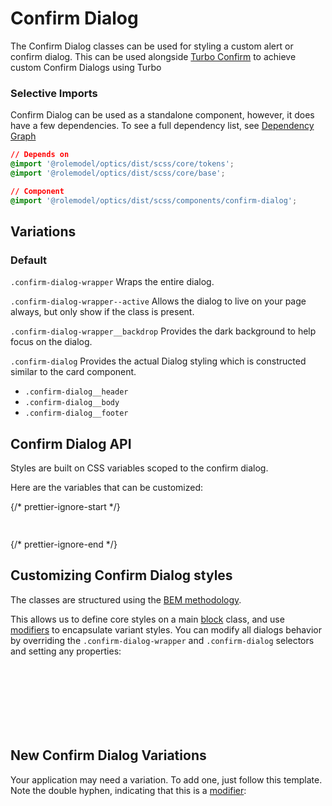 
<Meta of={ConfirmDialogStories} />

# Confirm Dialog

<div
  dangerouslySetInnerHTML={{
    __html: createSourceCodeLink({ link: 'components/confirm-dialog.css' }).outerHTML,
  }}
></div>

The Confirm Dialog classes can be used for styling a custom alert or confirm dialog. This can be used alongside [Turbo Confirm](https://github.com/RoleModel/turbo-confirm) to achieve custom Confirm Dialogs using Turbo

### Selective Imports

Confirm Dialog can be used as a standalone component, however, it does have a few dependencies. To see a full dependency list, see [Dependency Graph](?path=/docs/overview-selective-imports--docs#dependencies)

```css
// Depends on
@import '@rolemodel/optics/dist/scss/core/tokens';
@import '@rolemodel/optics/dist/scss/core/base';

// Component
@import '@rolemodel/optics/dist/scss/components/confirm-dialog';
```

## Variations

### Default

`.confirm-dialog-wrapper` Wraps the entire dialog.

`.confirm-dialog-wrapper--active` Allows the dialog to live on your page always, but only show if the class is present.

`.confirm-dialog-wrapper__backdrop` Provides the dark background to help focus on the dialog.

`.confirm-dialog` Provides the actual Dialog styling which is constructed similar to the card component.

- `.confirm-dialog__header`
- `.confirm-dialog__body`
- `.confirm-dialog__footer`

<Canvas of={ConfirmDialogStories.Inline} />

## Confirm Dialog API

Styles are built on CSS variables scoped to the confirm dialog.

Here are the variables that can be customized:

{/* prettier-ignore-start */}
```css
--_op-confirm-dialog-width
```
{/* prettier-ignore-end */}

## Customizing Confirm Dialog styles

<div
  dangerouslySetInnerHTML={{
    __html: createAlert({
      title: 'Important!',
      description: 'These patterns represent how to customize the style of the confirm dialog for your project.',
    }).outerHTML,
  }}
></div>

The classes are structured using the [BEM methodology](https://getbem.com/naming).

This allows us to define core styles on a main [block](https://getbem.com/naming/#block) class, and use [modifiers](https://getbem.com/naming/#modifier) to encapsulate variant styles. You can modify all dialogs behavior by overriding the `.confirm-dialog-wrapper` and `.confirm-dialog` selectors and setting any properties:

```css
.confirm-dialog-wrapper {
  z-index: 200;
}

.confirm-dialog {
  background-color: red;
}
```

## New Confirm Dialog Variations

<div
  dangerouslySetInnerHTML={{
    __html: createAlert({
      title: 'Important!',
      description: 'These patterns represent how to create new variations of the confirm dialog for your project.',
    }).outerHTML,
  }}
></div>

Your application may need a variation. To add one, just follow this template. Note the double hyphen, indicating that this is a [modifier](https://getbem.com/naming/#modifier):

```css
.confirm-dialog-wrapper--{name} {
  .confirm-dialog-wrapper__backdrop {
  }

  &.confirm-dialog-wrapper--active {
    .confirm-dialog-wrapper__backdrop {
    }
  }
}

.confirm-dialog--{name} {
  .confirm-dialog__header,
  .confirm-dialog__body,
  .confirm-dialog__footer {
    padding:
  }

  .confirm-dialog__header {
    font-size:
    font-weight:
  }

  .confirm-dialog__body {
    box-shadow:
  }

  .confirm-dialog__footer {
    display:
    justify-content:
  }
}
```
